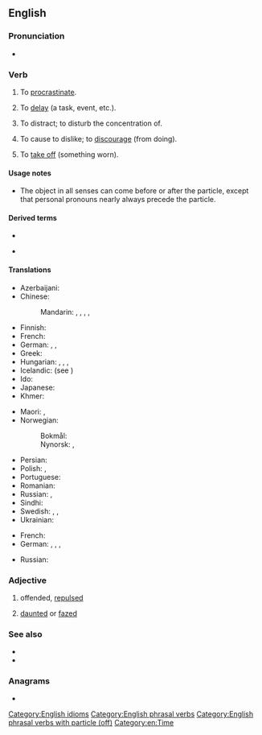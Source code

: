 ==English==

===Pronunciation===
* {{audio|en|En-au-put off.ogg|Audio (AU)}}

===Verb===
{{en-verb|put<,,put> off}}

# {{lb|en|transitive}} To [[procrastinate]].
#: {{ux|en|Don't '''put off''' your homework to the last minute.}}
#: {{ux|en|Don't '''put''' your homework '''off''' to the last minute.}}
#: {{ux|en|Don't '''put''' it '''off''' to the last minute.}}
#: {{ux|en|Don't '''put''' it '''off'''.}}
# {{lb|en|transitive}} To [[delay]] (a task, event, etc.).
#: {{ux|en|The storm '''put off''' the game by a week.}}
#: {{ux|en|The storm '''put''' the game '''off''' by a week.}}
#: {{ux|en|I'm too busy to see Mr Smith today. I'll have to '''put''' him '''off'''.}}
# {{lb|en|transitive}} To distract; to disturb the concentration of.
#: {{ux|en|Please be quiet. I'm trying to concentrate and you're '''putting''' me '''off'''.}}
# {{lb|en|transitive}} To cause to dislike; to [[discourage]] (from doing).
#: {{ux|en|Almost drowning '''put''' him '''off''' swimming.}}
# {{lb|en|transitive|archaic}} To [[take off]] (something worn).
#: {{ux|en|to '''put off''' a mask}}

====Usage notes====
* The object in all senses can come before or after the particle, except that personal pronouns nearly always precede the particle.

====Derived terms====
* {{l|en|off-putting}}
* {{l|en|put-off}} {{qualifier|noun}}

====Translations====
{{trans-top|to delay}}
* Azerbaijani: {{t+|az|yubatmaq}}
* Chinese:
*: Mandarin: {{t+|cmn|推遲|sc=Hani}}, {{t+|cmn|推迟|tr=tuīchí|sc=Hani}}, {{t+|cmn|順延|sc=Hani}}, {{t+|cmn|顺延|tr=shùnyán|sc=Hani}}, {{t+|cmn|延期|tr=yánqī|sc=Hani}}
* Finnish: {{t+|fi|lykätä}}
* French: {{t+|fr|ajourner}}
* German: {{t+|de|verschieben}}, {{t|de|hinausschieben}}, {{t|de|zurückstellen}}
* Greek: {{t+|el|αναβάλλω}}
* Hungarian: {{t+|hu|halaszt}}, {{t+|hu|elhalaszt}}, {{t|hu|elodáz}}, {{t+|hu|elnapol}}
* Icelandic: {{t|is|draga á langinn}} (see {{m|is|langur}})
* Ido: {{t+|io|tardigar}}
* Japanese: {{t+|ja|延期|tr=えんきする, enki suru|alt=延期する|sc=Jpan}}
* Khmer: {{t+|km|បង្ខន|tr=bɑŋkʰɑɑn|sc=Khmr}}
{{trans-mid}}
* Maori: {{t|mi|whakahoro}}, {{t|mi|pāuhu}}
* Norwegian:
*: Bokmål: {{t+|nb|utsette}}
*: Nynorsk: {{t|nn|utsetje}}, {{t|nn|utsette}}
* Persian: {{t|fa|به تعویق انداختن|sc=fa-Arab}}
* Polish: {{t+|pl|przełożyć}}, {{t+|pl|odłożyć}}
* Portuguese: {{t+|pt|adiar}}
* Romanian: {{t+|ro|amâna}}
* Russian: {{t+|ru|откла́дывать|impf}}, {{t+|ru|отложи́ть|pf}}
* Sindhi: {{t|sd|put off|tr=Sindhi|sc=sd-Arab}}
* Swedish: {{t|sv|dra i långbänk}}, {{t+|sv|dra på}}, {{t+|sv|skjuta upp}}
* Ukrainian: {{t|uk|відклада́ти}}
{{trans-bottom}}

{{trans-top|to cause to dislike; to discourage}}
* French: {{t+|fr|rebuter}}
* German: {{t+|de|abschrecken}}, {{t+|de|entmutigen}}, {{t+|de|verprellen}}, {{t|de|die Lust nehmen}}
{{trans-mid}}
* Russian: {{t+|ru|отталкивать|impf}}
{{trans-bottom}}

===Adjective===
{{en-adj}}

# offended, [[repulsed]]
#: {{ux|en|The guest was quite '''put off''' by an odor.}}
# [[daunted]] or [[fazed]]
#: {{ux|en|All but the most dedicated were '''put off''' by the huge task.}}

===See also===
* {{l|en|set off}}
* {{l|en|throw off}}

===Anagrams===
* {{anagrams|en|a=ffoptu|off-put|offput}}

[[Category:English idioms]]
[[Category:English phrasal verbs]]
[[Category:English phrasal verbs with particle (off)]]
[[Category:en:Time]]